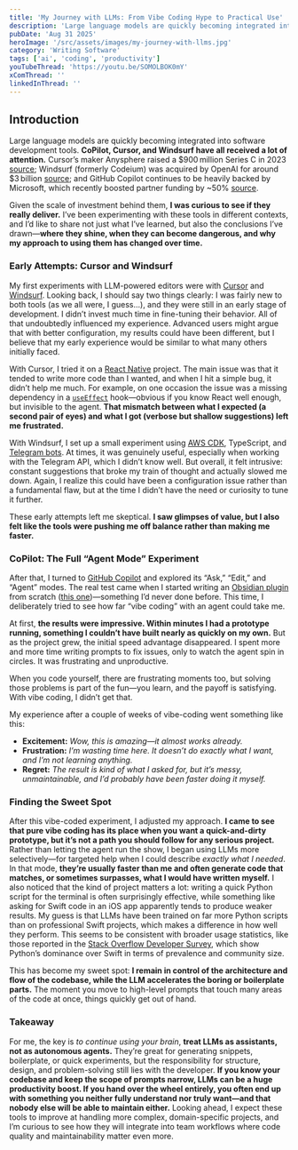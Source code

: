 ```yaml
---
title: 'My Journey with LLMs: From Vibe Coding Hype to Practical Use'
description: 'Large language models are quickly becoming integrated into software development tools. Here’s my experience with them, from initial hype to practical use, and what I’ve learned along the way'
pubDate: 'Aug 31 2025'
heroImage: '/src/assets/images/my-journey-with-llms.jpg'
category: 'Writing Software'
tags: ['ai', 'coding', 'productivity']
youTubeThread: 'https://youtu.be/SOMOLBOK0mY'
xComThread: ''
linkedInThread: ''
---
```


## Introduction

Large language models are quickly becoming integrated into software development tools. **CoPilot, Cursor, and Windsurf have all received a lot of attention.** Cursor’s maker Anysphere raised a \$900 million Series C in 2023 [source](https://cursor.com/blog/series-c?utm_source=chatgpt.com); Windsurf (formerly Codeium) was acquired by OpenAI for around \$3 billion [source](https://devops.com/openai-acquires-windsurf-for-3-billion/?utm_source=chatgpt.com); and GitHub Copilot continues to be heavily backed by Microsoft, which recently boosted partner funding by \~50% [source](https://www.channele2e.com/news/microsoft-leans-into-ai-boosts-copilot-funding-and-realigns-partner-focus?utm_source=chatgpt.com).

Given the scale of investment behind them, **I was curious to see if they really deliver.** I’ve been experimenting with these tools in different contexts, and I’d like to share not just what I’ve learned, but also the conclusions I’ve drawn—**where they shine, when they can become dangerous, and why my approach to using them has changed over time.**

### Early Attempts: Cursor and Windsurf

My first experiments with LLM-powered editors were with [Cursor](https://cursor.sh/) and [Windsurf](https://windsurf.ai/). Looking back, I should say two things clearly: I was fairly new to both tools (as we all were, I guess...), and they were still in an early stage of development. I didn’t invest much time in fine-tuning their behavior. All of that undoubtedly influenced my experience. Advanced users might argue that with better configuration, my results could have been different, but I believe that my early experience would be similar to what many others initially faced.

With Cursor, I tried it on a [React Native](https://reactnative.dev/) project. The main issue was that it tended to write more code than I wanted, and when I hit a simple bug, it didn’t help me much. For example, on one occasion the issue was a missing dependency in a [`useEffect`](https://react.dev/reference/react/useEffect) hook—obvious if you know React well enough, but invisible to the agent. **That mismatch between what I expected (a second pair of eyes) and what I got (verbose but shallow suggestions) left me frustrated.**

With Windsurf, I set up a small experiment using [AWS CDK](https://aws.amazon.com/cdk/), TypeScript, and [Telegram bots](https://core.telegram.org/bots). At times, it was genuinely useful, especially when working with the Telegram API, which I didn’t know well. But overall, it felt intrusive: constant suggestions that broke my train of thought and actually slowed me down. Again, I realize this could have been a configuration issue rather than a fundamental flaw, but at the time I didn’t have the need or curiosity to tune it further.

These early attempts left me skeptical. **I saw glimpses of value, but I also felt like the tools were pushing me off balance rather than making me faster.**

### CoPilot: The Full “Agent Mode” Experiment

After that, I turned to [GitHub Copilot](https://github.com/features/copilot) and explored its “Ask,” “Edit,” and “Agent” modes. The real test came when I started writing an [Obsidian plugin](https://docs.obsidian.md/Plugins/Getting+started/Build+a+plugin) from scratch ([this one](https://github.com/mrdonado/obsidian-life-grid))—something I’d never done before. This time, I deliberately tried to see how far “vibe coding” with an agent could take me.

At first, **the results were impressive. Within minutes I had a prototype running, something I couldn’t have built nearly as quickly on my own.** But as the project grew, the initial speed advantage disappeared. I spent more and more time writing prompts to fix issues, only to watch the agent spin in circles. It was frustrating and unproductive.

When you code yourself, there are frustrating moments too, but solving those problems is part of the fun—you learn, and the payoff is satisfying. With vibe coding, I didn’t get that.

My experience after a couple of weeks of vibe-coding went something like this:

- **Excitement:** _Wow, this is amazing—it almost works already._
- **Frustration:** _I’m wasting time here. It doesn’t do exactly what I want, and I’m not learning anything._
- **Regret:** _The result is kind of what I asked for, but it’s messy, unmaintainable, and I’d probably have been faster doing it myself._

### Finding the Sweet Spot

After this vibe-coded experiment, I adjusted my approach. **I came to see that pure vibe coding has its place when you want a quick-and-dirty prototype, but it’s not a path you should follow for any serious project.** Rather than letting the agent run the show, I began using LLMs more selectively—for targeted help when I could describe _exactly what I needed_. In that mode, **they’re usually faster than me and often generate code that matches, or sometimes surpasses, what I would have written myself.** I also noticed that the kind of project matters a lot: writing a quick Python script for the terminal is often surprisingly effective, while something like asking for Swift code in an iOS app apparently tends to produce weaker results. My guess is that LLMs have been trained on far more Python scripts than on professional Swift projects, which makes a difference in how well they perform. This seems to be consistent with broader usage statistics, like those reported in the [Stack Overflow Developer Survey](https://survey.stackoverflow.co/), which show Python’s dominance over Swift in terms of prevalence and community size.

This has become my sweet spot: **I remain in control of the architecture and flow of the codebase, while the LLM accelerates the boring or boilerplate parts.** The moment you move to high-level prompts that touch many areas of the code at once, things quickly get out of hand.

### Takeaway

For me, the key is _to_ _continue using your brain_, **treat LLMs as assistants, not as autonomous agents.** They’re great for generating snippets, boilerplate, or quick experiments, but the responsibility for structure, design, and problem-solving still lies with the developer. **If you know your codebase and keep the scope of prompts narrow, LLMs can be a huge productivity boost. If you hand over the wheel entirely, you often end up with something you neither fully understand nor truly want—and that nobody else will be able to maintain either.** Looking ahead, I expect these tools to improve at handling more complex, domain-specific projects, and I’m curious to see how they will integrate into team workflows where code quality and maintainability matter even more.

